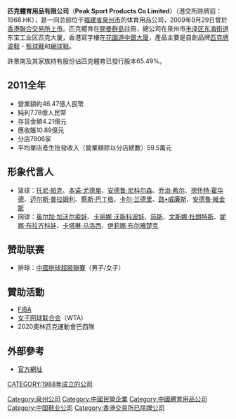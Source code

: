 {{noteTA|G1=NBA
|1=zh-hans:休斯顿火箭;zh-hk:侯斯頓火箭;zh-tw:休士頓火箭;
|2=zh-hans:贾森·基德; zh-tw:傑森·基德; zh-hk:積遜·傑特;
|3=zh:多伦多猛龙;zh-hans:多伦多猛龙;zh-hant:多倫多猛龍;zh-tw:多倫多暴龍;zh-hk:多倫多速龍;zh-mo:多倫多速龍;
|4=zh-hans:克里夫兰骑士;zh-hk:克里夫蘭騎士;zh-tw:克里夫蘭騎士;
}}
{{Infobox company
|name = 匹克體育用品有限公司
|name_en = Peak Sport Products Company Limited
|company_logo = Peak Logo.svg
|company_type = [[民營企業|民營企業]]
|local_code_name = CN
|local_code = 91350500764079046Q
|foundation = {{start date and age|1989}}
|location =[[中國|中國]][[福建省|福建省]][[泉州市|泉州市]][[丰泽区|丰泽区]][[东海街道_(泉州市)|东海街道]]东宝工业区匹克大厦
|industry = [[體育用品|體育用品]]
|key_people = [[董事長|董事長]]：許景南
|sales = 
|profit = 
|asset = 
|market_value = 
|num_employees = 
|revenue = 
|products = 
|homepage = [http://www.peaksport.com/ 官方網址]
}}
'''匹克體育用品有限公司'''（'''Peak Sport Products Co Limited'''）（港交所除牌前：1968.HK），是一间总部位于[[福建省|福建省]][[泉州市|泉州市]]的体育用品公司，2009年9月29日曾於[[香港聯合交易所|香港聯合交易所]][[上市|上市]]。匹克體育在[[開曼群島|開曼群島]]註冊，總公司在泉州市[[丰泽区|丰泽区]][[东海街道_(泉州市)|东海街道]]东宝工业区匹克大厦，香港寫字樓在[[花園道|花園道]][[中銀大廈_(香港)|中銀大廈]]，產品主要是自創品牌[[匹克牌|匹克牌]][[波鞋|波鞋]] - [[籃球鞋|籃球鞋]]和[[網球鞋|網球鞋]]。

許景南及其家族持有股份佔匹克體育已發行股本65.49%。

==2011全年==
*營業額約46.47億人民幣
*純利7.78億人民幣
*存貨金額4.21億元
*應收賬10.89億元
*分店7806家
*平均單店產生批發收入（營業額除以分店總數）59.5萬元

==形象代言人==
* 篮球：[[托尼·帕克|托尼·帕克]]、[[本诺·尤德里|本诺·尤德里]]、[[安德鲁·尼科尔森|安德鲁·尼科尔森]]、[[乔治·希尔|乔治·希尔]]、[[德怀特·霍华德|德怀特·霍华德]]、[[迈尔斯·普拉姆利|迈尔斯·普拉姆利]]、[[蔡斯·巴丁格|蔡斯·巴丁格]]、[[卡尔·兰德里|卡尔·兰德里]]、[[路•威廉斯|路•威廉斯]]、[[安德魯·維金斯|安德魯·維金斯]]
* 网球：[[奥尔加·加沃尔索娃|奥尔加·加沃尔索娃]]、[[卡丽娜·沃斯科波娃|卡丽娜·沃斯科波娃]]、[[简斯|简斯]]、[[文斯娜·杜朗特斯|文斯娜·杜朗特斯]]、[[妮娜·布拉齐科娃|妮娜·布拉齐科娃]]、[[卡塔琳·马洛西|卡塔琳·马洛西]]、[[伊莉娜·布尔雅楚克|伊莉娜·布尔雅楚克]]

==赞助联赛==
* 排球：[[中國女子排球聯賽|中國排球超級聯賽]]（男子/女子）

==贊助活動==
* [[FIBA|FIBA]]
* [[女子网球联合会|女子网球联合会]]（WTA）
* 2020奧林匹克運動會巴西隊

==外部參考==
* [https://web.archive.org/web/20160206194301/http://www.peaksport.com/ 官方網址]
{{体育用品品牌}}
[[Category:泉州公司|Category:泉州公司]]
[[Category:中國民營企業|Category:中國民營企業]]
[[Category:中國體育用品公司|Category:中國體育用品公司]]
[[Category:中国鞋业公司|Category:中国鞋业公司]]
[[Category:香港交易所已除牌公司|Category:香港交易所已除牌公司]]
[[CATEGORY:1988年成立的公司|CATEGORY:1988年成立的公司]]